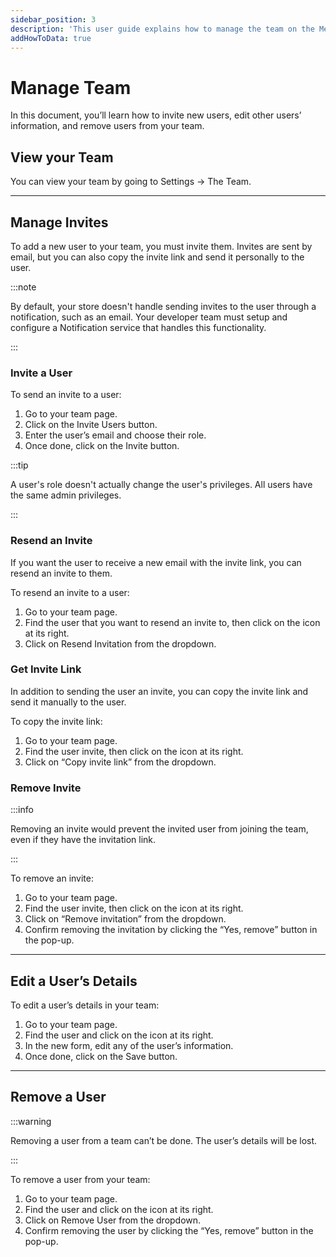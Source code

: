 ```yaml
---
sidebar_position: 3
description: 'This user guide explains how to manage the team on the Medusa admin. Learn how to invite users to your team and edit their details.'
addHowToData: true
---
```



# Manage Team

In this document, you’ll learn how to invite new users, edit other users’ information, and remove users from your team.

## View your Team

You can view your team by going to Settings → The Team.

---

## Manage Invites

To add a new user to your team, you must invite them. Invites are sent by email, but you can also copy the invite link and send it personally to the user.

:::note

By default, your store doesn't handle sending invites to the user through a notification, such as an email. Your developer team must setup and configure a Notification service that handles this functionality.

:::

### Invite a User

To send an invite to a user:

1. Go to your team page.
2. Click on the Invite Users button.
3. Enter the user’s email and choose their role.
4. Once done, click on the Invite button.

:::tip

A user's role doesn't actually change the user's privileges. All users have the same admin privileges.

:::

### Resend an Invite

If you want the user to receive a new email with the invite link, you can resend an invite to them.

To resend an invite to a user:

1. Go to your team page.
2. Find the user that you want to resend an invite to, then click on the <UiIcon lightIcon="https://res.cloudinary.com/dza7lstvk/image/upload/v1667999308/Medusa%20Docs/UI%20Icons/1ordBC6_ssysel.png" darkIcon="https://res.cloudinary.com/dza7lstvk/image/upload/v1667999326/Medusa%20Docs/UI%20Icons/dSwWYBH_stzgoi.png" alt="three dots" /> icon at its right.
3. Click on Resend Invitation from the dropdown.

### Get Invite Link

In addition to sending the user an invite, you can copy the invite link and send it manually to the user.

To copy the invite link:

1. Go to your team page.
2. Find the user invite, then click on the <UiIcon lightIcon="https://res.cloudinary.com/dza7lstvk/image/upload/v1667999308/Medusa%20Docs/UI%20Icons/1ordBC6_ssysel.png" darkIcon="https://res.cloudinary.com/dza7lstvk/image/upload/v1667999326/Medusa%20Docs/UI%20Icons/dSwWYBH_stzgoi.png" alt="three dots" /> icon at its right.
3. Click on “Copy invite link” from the dropdown.

### Remove Invite

:::info

Removing an invite would prevent the invited user from joining the team, even if they have the invitation link.

:::

To remove an invite:

1. Go to your team page.
2. Find the user invite, then click on the <UiIcon lightIcon="https://res.cloudinary.com/dza7lstvk/image/upload/v1667999308/Medusa%20Docs/UI%20Icons/1ordBC6_ssysel.png" darkIcon="https://res.cloudinary.com/dza7lstvk/image/upload/v1667999326/Medusa%20Docs/UI%20Icons/dSwWYBH_stzgoi.png" alt="three dots" /> icon at its right.
3. Click on “Remove invitation” from the dropdown.
4. Confirm removing the invitation by clicking the “Yes, remove” button in the pop-up.

---

## Edit a User’s Details

To edit a user’s details in your team:

1. Go to your team page.
2. Find the user and click on the <UiIcon lightIcon="https://res.cloudinary.com/dza7lstvk/image/upload/v1667999308/Medusa%20Docs/UI%20Icons/1ordBC6_ssysel.png" darkIcon="https://res.cloudinary.com/dza7lstvk/image/upload/v1667999326/Medusa%20Docs/UI%20Icons/dSwWYBH_stzgoi.png" alt="three dots" /> icon at its right.
3. In the new form, edit any of the user’s information.
4. Once done, click on the Save button.

---

## Remove a User

:::warning

Removing a user from a team can’t be done. The user’s details will be lost.

:::

To remove a user from your team:

1. Go to your team page.
2. Find the user and click on the <UiIcon lightIcon="https://res.cloudinary.com/dza7lstvk/image/upload/v1667999308/Medusa%20Docs/UI%20Icons/1ordBC6_ssysel.png" darkIcon="https://res.cloudinary.com/dza7lstvk/image/upload/v1667999326/Medusa%20Docs/UI%20Icons/dSwWYBH_stzgoi.png" alt="three dots" /> icon at its right.
3. Click on Remove User from the dropdown.
4. Confirm removing the user by clicking the “Yes, remove” button in the pop-up.
